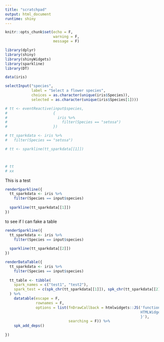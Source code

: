 ```yaml
---
title: "scratchpad"
output: html_document
runtime: shiny
---
```


```r
knitr::opts_chunk$set(echo = F,
                      warning = F,
                      message = F)

library(dplyr)
library(shiny)
library(shinyWidgets)
library(sparkline)
library(DT)

```

```r
data(iris)
```

```r

selectInput("species",
            label = "Select a flower species",
            choices = as.character(unique(iris$Species)),
            selected = as.character(unique(iris$Species[1])))

```


```r

# tt <- eventReactive(input$species,
#                     {
#                       iris %>% 
#                         filter(Species == "setosa")
#                     })

# tt_sparkdata <- iris %>% 
#   filter(Species == "setosa")

# tt <- sparkline(tt_sparkdata[[1]])



# tt
# xx

```

This is a test

```r

renderSparkline({
  tt_sparkdata <- iris %>%
    filter(Species == input$species)
  
  sparkline(tt_sparkdata[[1]])
})

```

to see if I can fake a table

```r

renderSparkline({
  tt_sparkdata <- iris %>%
    filter(Species == input$species)
  
  sparkline(tt_sparkdata[[2]])
})

```

```r
renderDataTable({
  tt_sparkdata <- iris %>%
    filter(Species == input$species)
  
  tt_table <- tibble(
    spark_names = c("test1", "test2"),
    spark_test = c(spk_chr(tt_sparkdata[[1]]), spk_chr(tt_sparkdata[[2]]))
  ) %>% 
    datatable(escape = F,
              rownames = F,
              options = list(fnDrawCallback = htmlwidgets::JS('function(){
                                                              HTMLWidgets.staticRender();
                                                              }'),
                             searching = F)) %>% 
    spk_add_deps()
  
})
```








